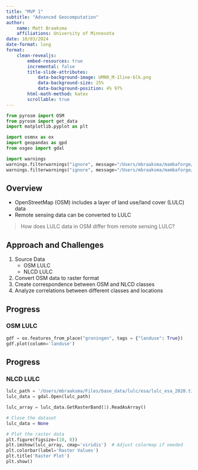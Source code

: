 ```yaml
---
title: "MVP 1"
subtitle: "Advanced Geocomputation"
author: 
    name: Matt Braaksma
    affiliations: University of Minnesota
date: 10/03/2024
date-format: long
format: 
    clean-revealjs:
        embed-resources: true
        incremental: false
        title-slide-attributes: 
            data-background-image: UMN9_M-1line-blk.png
            data-background-size: 25%
            data-background-position: 4% 97%
        html-math-method: katex
        scrollable: true
---
```


```python
from pyrosm import OSM
from pyrosm import get_data
import matplotlib.pyplot as plt

import osmnx as ox
import geopandas as gpd
from osgeo import gdal

import warnings
warnings.filterwarnings("ignore", message="/Users/mbraaksma/mambaforge/envs/geovenv1/lib/python3.10/site-packages/shapely/predicates.py:798: RuntimeWarning: invalid value encountered in intersects")
warnings.filterwarnings("ignore", message="/Users/mbraaksma/mambaforge/envs/geovenv1/lib/python3.10/site-packages/shapely/predicates.py:340: RuntimeWarning: invalid value encountered in intersects")
```

## Overview
- OpenStreetMap (OSM) includes a layer of land use/land cover (LULC) data
- Remote sensing data can be converted to LULC

> How does LULC data in OSM differ from remote sensing LULC? 

## Approach and Challenges
1. Source Data
    - OSM LULC
    - NLCD LULC
2. Convert OSM data to raster format
3. Create correspondence between OSM and NLCD classes
4. Analyze correlations between different classes and locations

## Progress
### OSM LULC
```python
gdf = ox.features_from_place("groningen", tags = {"landuse": True})
gdf.plot(column='landuse')
```

## Progress
### NLCD LULC
```python
lulc_path = '/Users/mbraaksma/Files/base_data/lulc/esa/lulc_esa_2020.tif'
lulc_data = gdal.Open(lulc_path)

lulc_array = lulc_data.GetRasterBand(1).ReadAsArray()

# Close the dataset
lulc_data = None

# Plot the raster data
plt.figure(figsize=(10, 8))
plt.imshow(lulc_array, cmap='viridis')  # Adjust colormap if needed
plt.colorbar(label='Raster Values')
plt.title('Raster Plot')
plt.show()
```
